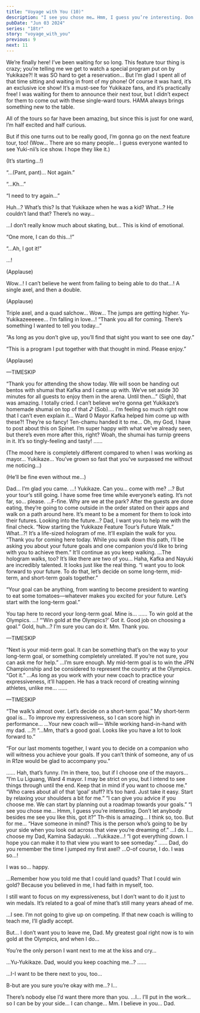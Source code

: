 ```yaml
---
title: "Voyage with You (10)"
description: "I see you chose me… Hmm, I guess you’re interesting. Don’t let anybody besides me see you like this, got it?"
pubDate: "Jun 03 2024"
series: "18tr"
story: "voyage_with_you"
previous: 9
next: 11
---
```



<Location name="Kamina Ice Arena" />

<Bubble character="Yukikaze Fan A">
We’re finally here! I’ve been waiting for so long. This feature tour thing is crazy; you’re telling me we get to watch a special program put on by Yukikaze?!
</Bubble>

<Bubble character="Yukikaze Fan B">
It was SO hard to get a reservation… But I’m glad I spent all of that time sitting and waiting in front of my phone!
</Bubble>

<Bubble character="Yukikaze Fan C">
Of course it was hard, it’s an exclusive ice show! It’s a must-see for Yukikaze fans, and it’s practically free!
</Bubble>

<Bubble character="Hama Fan A">
I was waiting for them to announce their next tour, but I didn’t expect for them to come out with these single-ward tours. HAMA always brings something new to the table.

All of the tours so far have been amazing, but since this is just for one ward, I’m half excited and half curious.
</Bubble>

<Bubble character="Hama Fan C">
But if this one turns out to be really good, I’m gonna go on the next feature tour, too!
</Bubble>

<Bubble mc>
(Wow… There are so many people… I guess everyone wanted to see Yuki-nii’s ice show. I hope they like it.)

(It’s starting…!)
</Bubble>

<Bubble character="Yukikaze" name="Child Yukikaze">
“…(Pant, pant)… Not again.”

“…Kh…”

“I need to try again…”
</Bubble>

<Bubble character="Yukikaze Fan A">
Huh…? What’s this?
</Bubble>

<Bubble character="Yukikaze Fan B">
Is that Yukikaze when he was a kid? What…? He couldn’t land that? There’s no way…

…I don’t really know much about skating, but… This is kind of emotional.
</Bubble>

<Bubble character="Yukikaze" name="Child Yukikaze">
“One more, I can do this…!”

“…Ah, I got it!”
</Bubble>

<Bubble character="Yukikaze">
…!
</Bubble>

(Applause)

<Bubble character="Hama Fan B">
Wow…! I can’t believe he went from failing to being able to do that…!
</Bubble>

<Bubble character="Yukikaze">
A single axel, and then a double.
</Bubble>

(Applause)

<Bubble character="Yukikaze">
Triple axel, and a quad salchow…
</Bubble>

<Bubble character="Hama Fan C">
Wow… The jumps are getting higher.
</Bubble>

<Bubble character="Yukikaze Fan C">
Yu-Yukikazeeeeee… I’m falling in love…!
</Bubble>

<Bubble character="Yukikaze">
“Thank you all for coming. There’s something I wanted to tell you today…”

“As long as you don’t give up, you’ll find that sight you want to see one day.”

“This is a program I put together with that thought in mind. Please enjoy.”
</Bubble>

(Applause)

—TIMESKIP

<Bubble character="Announcer">
“Thank you for attending the show today. We will soon be handing out bentos with shumai that Kafka and I came up with. We’ve set aside 30 minutes for all guests to enjoy them in the arena. Until then…”
</Bubble>

<Bubble character="Yukikaze Fan A">
(Sigh), that was amazing. I totally cried. I can’t believe we’re gonna get Yukikaze’s homemade shumai on top of that ♪
</Bubble>

<Bubble character="Yukikaze Fan B">
(Sob)…. I’m feeling so much right now that I can’t even explain it…
</Bubble>

<Bubble character="Hama Fan A">
Ward 0 Mayor Kafka helped him come up with these?! They’re so fancy!
</Bubble>

<Bubble character="Hama Fan B">
Ten-chamu handed it to me… Oh, my God, I have to post about this on Spinet.
</Bubble>

<Bubble character="Hama Fan C">
I’m super happy with what we’ve already seen, but there’s even more after this, right? Woah, the shumai has turnip greens in it. It’s so tingly-feeling and tasty!
</Bubble>

<Bubble character="Sadayuki">
……

(The mood here is completely different compared to when I was working as mayor… Yukikaze… You’ve grown so fast that you’ve surpassed me without me noticing…)

(He’ll be fine even without me…)
</Bubble>

<Bubble character="Yukikaze">
Dad… I’m glad you came.
</Bubble>

<Bubble character="Sadayuki">
…! Yukikaze.
</Bubble>

<Bubble character="Yukikaze">
Can you… come with me?
</Bubble>

<Bubble character="Sadayuki">
…? But your tour’s still going.
</Bubble>

<Bubble character="Yukikaze">
I have some free time while everyone’s eating. It’s not far, so… please.
</Bubble>

<Bubble character="Sadayuki">
…F-fine.
</Bubble>

<Location name="Sorimachi Park" />

<Bubble character="Sadayuki">
Why are we at the park?
</Bubble>

<Bubble character="Yukikaze">
After the guests are done eating, they’re going to come outside in the order stated on their apps and walk on a path around here. It’s meant to be a moment for them to look into their futures.
</Bubble>

<Bubble character="Sadayuki">
Looking into the future…?
</Bubble>

<Bubble character="Yukikaze">
Dad, I want you to help me with the final check.
</Bubble>

<Bubble character="Announcer">
“Now starting the Yukikaze Feature Tour’s Future Walk.”
</Bubble>

<Bubble character="Sadayuki">
What…?!
</Bubble>

<Bubble character="Yukikaze">
It’s a life-sized hologram of me. It’ll explain the walk for you.
</Bubble>

<Bubble character="Yukikaze" hologram>
“Thank you for coming here today. While you walk down this path, I’ll be asking you about your future goals and one companion you’d like to bring with you to achieve them.”
</Bubble>

<Bubble character="Yukikaze">
It’ll continue as you keep walking.
</Bubble>

<Bubble character="Sadayuki">
…The hologram walks, too? It’s like there are two of you…
</Bubble>

<Bubble character="Yukikaze">
Haha, Kafka and Nayuki are incredibly talented. It looks just like the real thing.
</Bubble>

<Bubble character="Yukikaze" hologram>
“I want you to look forward to your future. To do that, let’s decide on some long-term, mid-term, and short-term goals together.”

“Your goal can be anything, from wanting to become president to wanting to eat some tomatoes—whatever makes you excited for your future. Let’s start with the long-term goal.”
</Bubble>

<Bubble character="Yukikaze">
You tap here to record your long-term goal. Mine is…
</Bubble>

<Bubble character="Sadayuki">
……
</Bubble>

<Bubble character="Yukikaze">
To win gold at the Olympics.
</Bubble>

<Bubble character="Sadayuki">
…!
</Bubble>

<Bubble character="Yukikaze" hologram>
“‘Win gold at the Olympics?’ Got it. Good job on choosing a goal.”
</Bubble>

<Bubble character="Sadayuki">
Gold, huh…? I’m sure you can do it.
</Bubble>

<Bubble character="Yukikaze">
Mm. Thank you.
</Bubble>

—TIMESKIP

<Bubble character="Yukikaze" hologram>
“Next is your mid-term goal. It can be something that’s on the way to your long-term goal, or something completely unrelated. If you’re not sure, you can ask me for help.”
</Bubble>

<Bubble character="Yukikaze">
…I’m sure enough. My mid-term goal is to win the JPN Championship and be considered to represent the country at the Olympics.
</Bubble>

<Bubble character="Yukikaze" hologram>
“Got it.”
</Bubble>

<Bubble character="Sadayuki">
…As long as you work with your new coach to practice your expressiveness, it’ll happen. He has a track record of creating winning athletes, unlike me…
</Bubble>

<Bubble character="Yukikaze">
……
</Bubble>

—TIMESKIP

<Bubble character="Yukikaze" hologram>
“The walk’s almost over. Let’s decide on a short-term goal.”
</Bubble>

<Bubble character="Yukikaze">
My short-term goal is… To improve my expressiveness, so I can score high in performance…
</Bubble>

<Bubble character="Sadayuki">
…Your new coach will—
</Bubble>

<Bubble character="Yukikaze">
While working hand-in-hand with my dad.
</Bubble>

<Bubble character="Sadayuki">
…?!
</Bubble>

<Bubble character="Yukikaze" hologram>
“…Mm, that’s a good goal. Looks like you have a lot to look forward to.”

“For our last moments together, I want you to decide on a companion who will witness you achieve your goals. If you can’t think of someone, any of us in R1ze would be glad to accompany you.”
</Bubble>

<Bubble character="Sadayuki">
……
</Bubble>

<Bubble character="Yukikaze">
Hah, that’s funny. I’m in there, too, but if I choose one of the mayors…
</Bubble>

<Bubble character="Liguang" hologram>
“I’m Lu Liguang, Ward 4 mayor. I may be strict on you, but I intend to see things through until the end. Keep that in mind if you want to choose me.”
</Bubble>

<Bubble character="Ten" hologram>
“Who cares about all of that ‘goal’ stuff? It’s too hard. Just take it easy. Start by relaxing your shoulders a bit for me.”
</Bubble>

<Bubble character="Kafka" hologram>
“I can give you advice if you choose me. We can start by planning out a roadmap towards your goals.”
</Bubble>

<Bubble character="Renga" hologram>
“I see you chose me… Hmm, I guess you’re interesting. Don’t let anybody besides me see you like this, got it?”
</Bubble>

<Bubble character="Sadayuki">
Th-this is amazing…
</Bubble>

<Bubble character="Yukikaze">
I think so, too. But for me…
</Bubble>

<Bubble character="Yukikaze" hologram>
“Have someone in mind? This is the person who’s going to be by your side when you look out across that view you’re dreaming of.”
</Bubble>

<Bubble character="Yukikaze">
…I do. I… choose my Dad, Kamina Sadayuki.
</Bubble>

<Bubble character="Sadayuki">
…Yukikaze…!
</Bubble>

<Bubble character="Yukikaze" hologram>
“I got everything down. I hope you can make it to that view you want to see someday.”
</Bubble>

<Bubble character="Sadayuki">
……
</Bubble>

<Bubble character="Yukikaze">
Dad, do you remember the time I jumped my first axel?
</Bubble>

<Bubble character="Sadayuki">
…O-of course, I do. I was so…!

I was so… happy.
</Bubble>

<Bubble character="Yukikaze">
…Remember how you told me that I could land quads? That I could win gold? Because you believed in me, I had faith in myself, too.

I still want to focus on my expressiveness, but I don’t want to do it just to win medals. It’s related to a goal of mine that’s still many years ahead of me.
</Bubble>

<Bubble character="Sadayuki">
…I see.
</Bubble>

<Bubble character="Yukikaze">
I’m not going to give up on competing. If that new coach is willing to teach me, I’ll gladly accept.

But… I don’t want you to leave me, Dad. My greatest goal right now is to win gold at the Olympics, and when I do…

You’re the only person I want next to me at the kiss and cry…
</Bubble>

<Bubble character="Sadayuki">
…Yu-Yukikaze.
</Bubble>

<Bubble character="Yukikaze">
Dad, would you keep coaching me…?
</Bubble>

<Bubble character="Sadayuki">
……

…I-I want to be there next to you, too…

B-but are you sure you’re okay with me…? I…
</Bubble>

<Bubble character="Yukikaze">
There’s nobody else I’d want there more than you.
</Bubble>

<Bubble character="Sadayuki">
…I… I’ll put in the work… so I can be by your side… I can change…
</Bubble>

<Bubble character="Yukikaze">
Mm. I believe in you… Dad.
</Bubble>
